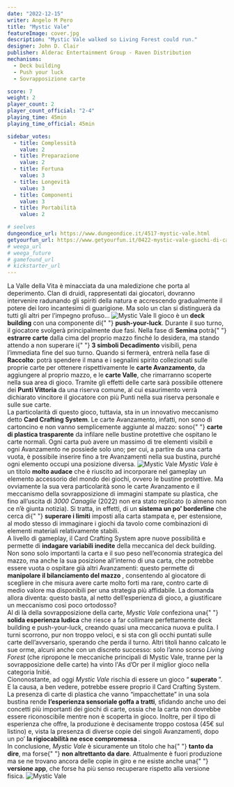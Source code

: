 ```yaml
---
date: "2022-12-15"
writer: Angelo M Pero
title: "Mystic Vale"
featureImage: cover.jpg
description: "Mystic Vale walked so Living Forest could run."
designer: John D. Clair
publisher: Alderac Entertainment Group - Raven Distribution
mechanisms:
  - Deck building
  - Push your luck
  - Sovrapposizione carte

score: 7
weight: 2
player_count: 2
player_count_official: "2-4"
playing_time: 45min
playing_time_official: 45min

sidebar_votes:
  - title: Complessità
    value: 2
  - title: Preparazione
    value: 2
  - title: Fortuna
    value: 3
  - title: Longevità
    value: 3
  - title: Componenti
    value: 3
  - title: Portabilità
    value: 2

# seelves
dungeondice_url: https://www.dungeondice.it/4517-mystic-vale.html
getyourfun_url: https://www.getyourfun.it/0422-mystic-vale-giochi-di-carte.html?fast_search=fs
# weega_url
# weega_future
# gamefound_url
# kickstarter_url
---
```


<Setting>
  La Valle della Vita è minacciata da una maledizione che porta al deperimento.
  Clan di druidi, rappresentati dai giocatori, dovranno intervenire radunando
  gli spiriti della natura e accrescendo gradualmente il potere dei loro
  incantesimi di guarigione. Ma solo un clan si distinguerà da tutti gli altri
  per l’impegno profuso...
</Setting>

<img src="./game1.jpg" alt="Mystic Vale" />

<Rules>
  Il gioco è un <strong>deck building</strong> con una componente di{" "}
  <strong>push-your-luck</strong>. Durante il suo turno, il giocatore svolgerà
  principalmente due fasi. Nella fase di <strong>Semina </strong>potrà{" "}
  <strong>estrarre carte</strong> dalla cima del proprio mazzo finché lo
  desidera, ma stando attendo a non superare i{" "}
  <strong>3 simboli Decadimento</strong> visibili, pena l’immediata fine del suo
  turno. Quando si fermerà, entrerà nella fase di <strong>Raccolto</strong>:
  potrà spendere il mana e i segnalini spirito collezionati sulle proprie carte
  per ottenere rispettivamente le <strong>carte Avanzamento</strong>, da
  aggiungere al proprio mazzo, e le <strong>carte Valle</strong>, che rimarranno
  scoperte nella sua area di gioco. Tramite gli effetti delle carte sarà
  possibile ottenere dei <strong>Punti Vittoria</strong> da una riserva comune,
  al cui esaurimento verrà dichiarato vincitore il giocatore con più Punti nella
  sua riserva personale e sulle sue carte.
  <br />
  La particolarità di questo gioco, tuttavia, sta in un innovativo meccanismo
  detto <strong>Card Crafting System</strong>. Le carte Avanzamento, infatti,
  non sono di cartoncino e non vanno semplicemente aggiunte al mazzo: sono{" "}
  <strong>carte di plastica trasparente</strong> da infilare nelle bustine
  protettive che ospitano le carte normali. Ogni carta può avere un massimo di
  tre elementi visibili e ogni Avanzamento ne possiede solo uno; per cui, a
  partire da una carta vuota, è possibile inserire fino a tre Avanzamenti nella
  sua bustina, purché ogni elemento occupi una posizione diversa.
</Rules>

<img src="./game2.jpg" alt="Mystic Vale" />

<Feedback>
  <em>Mystic Vale</em> è un titolo <strong>molto audace</strong> che è riuscito
  ad incorporare nel gameplay un elemento accessorio del mondo dei giochi,
  ovvero le bustine protettive. Ma ovviamente la sua vera particolarità sono le
  carte Avanzamento e il meccanismo della sovrapposizione di immagini stampate
  su plastica, che fino all’uscita di <em>3000 Canaglie</em> (2022) non era
  stato replicato (o almeno non ce n’è giunta notizia). Si tratta, in effetti,
  di un <strong>sistema un po’ borderline</strong> che cerca di{" "}
  <strong>superare i limiti</strong> imposti alla carta stampata e, per
  estensione, al modo stesso di immaginare i giochi da tavolo come combinazioni
  di elementi materiali relativamente stabili.
  <br />A livello di gameplay, il Card Crafting System apre nuove possibilità e permette
  di <strong>indagare variabili inedite</strong> della meccanica del deck building.
  Non sono solo importanti la carta e il suo peso nell’economia strategica del mazzo,
  ma anche la sua posizione all’interno di una carta, che potrebbe essere vuota o
  ospitare già altri Avanzamenti: questo permette di <strong>
    manipolare il bilanciamento del mazzo
  </strong>, consentendo al giocatore di scegliere in che misura avere carte molto
  forti ma rare, contro carte di medio valore ma disponibili per una strategia più
  affidabile. La domanda allora diventa: questo basta, al netto dell’esperienza di
  gioco, a giustificare un meccanismo così poco ortodosso?
  <br />
  Al di là della sovrapposizione della carte, <em>Mystic Vale</em> confeziona una{" "}
  <strong>solida esperienza ludica</strong> che riesce a far collimare perfettamente
  deck building e push-your-luck, creando quasi una meccanica nuova e pulita. I turni
  scorrono, pur non troppo veloci, e si sta con gli occhi puntati sulle carte dell’avversario,
  sperando che perda il turno. Altri titoli hanno calcato le sue orme, alcuni anche
  con un discreto successo: solo l’anno scorso <em>Living Forest</em> (che ripropone
  le meccaniche principali di Mystic Vale, tranne per la sovrapposizione delle carte)
  ha vinto l'As d’Or per il miglior gioco nella categoria Initié.
  <br />
  Ciononostante, ad oggi <em>Mystic Vale</em> rischia di essere un gioco “<strong>
    superato
  </strong>”. E la causa, a ben vedere, potrebbe essere proprio il Card Crafting
  System. La presenza di carte di plastica che vanno “impacchettate” in una sola
  bustina rende <strong>l’esperienza sensoriale goffa a tratti</strong>, sfidando
  anche uno dei concetti più importanti dei giochi di carte, ossia che la carta non
  dovrebbe essere riconoscibile mentre non è scoperta in gioco. Inoltre, per il tipo
  di esperienza che offre, la produzione è decisamente troppo costosa (45€ sul listino)
  e, vista la presenza di diverse copie dei singoli Avanzamenti, dopo un po’ <strong>
    la rigiocabilità ne esce compromessa
  </strong>.<br />
  In conclusione, <em>Mystic Vale</em> è sicuramente un titolo che ha{" "}
  <strong>tanto da dire</strong>, ma forse{" "}
  <strong>non altrettanto da dare</strong>. Attualmente è fuori produzione ma se
  ne trovano ancora delle copie in giro e ne esiste anche una{" "}
  <strong>versione app</strong>, che forse ha più senso recuperare rispetto alla
  versione fisica.
</Feedback>

<img src="./game3.jpg" alt="Mystic Vale" />
